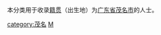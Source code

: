 {{Catnav|頁面分類|各種主題的頁面分類|依中国各省来作的分类|各地中国人|广东人}}
{{Catnav|頁面分類|人物|各國人物|中国人|各地中国人|广东人}}

本分类用于收录[[籍贯|籍贯]]（出生地）为[[广东省|广东省]][[茂名市|茂名市]]的人士。

[[category:茂名|category:茂名]]
[[category:广东人|M]]